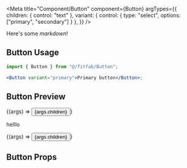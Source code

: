 
<Meta
  title="Component/Button"
  component={Button}
  argTypes={{
    children: { control: "text" },
    variant: { control: { type: "select", options: ["primary", "secondary"] } },
  }}
/>

Here's some _markdown_!

## Button Usage

```jsx
import { Button } from "@/fitfab/Button";

<Button variant="primary">Primary button</Button>;
```

## Button Preview

<Canvas>
  <Story
    name="Primary"
    args={{ children: "Primary button", variant: "primary" }}
  >
    {(args) => <Button {...args}>{args.children}</Button>}
  </Story>
  <p>helllo</p>
  <Story
    name="Secondary"
    args={{ children: "Secondary button", variant: "secondary" }}
  >
    {(args) => <Button {...args}>{args.children}</Button>}
  </Story>
</Canvas>

## Button Props

<ArgsTable of={Button} />
